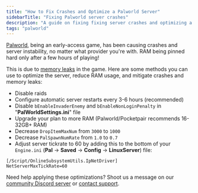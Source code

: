 ```yaml
---
title: "How to Fix Crashes and Optimize a Palworld Server"
sidebarTitle: "Fixing Palworld server crashes"
description: "A guide on fixing fixing server crashes and optimizing a Palworld server."
tags: "palworld"
---
```


[Palworld](https://www.pocketpair.jp/palworld), being an early-access game, has been causing crashes and server instability, no matter what provider you're with. RAM being pinned hard only after a few hours of playing!

This is due to [memory leaks](https://www.reddit.com/r/explainlikeimfive/comments/6o4hj6/eli5_what_is_memory_leak_and_what_does_it_affect/) in the game. Here are some methods you can use to optimize the server, reduce RAM usage, and mitigate crashes and memory leaks:

- Disable raids
- Configure automatic server restarts every 3-6 hours (recommended)
- Disable `bEnableInvaderEnemy` and `bEnableNonLoginPenalty` in "**PalWorldSettings.ini**" file
- Upgrade your plan to more RAM (Palworld/Pocketpair recommends 16-32GB+ RAM)
- Decrease `DropItemMaxNum` from `3000` to `1000`
- Decrease `PalSpawnNumRate` from `1.0` to `0.7`
- Adjust server tickrate to 60 by adding this to the bottom of your `Engine.ini` (**Pal** -> **Saved** -> **Config** -> **LinuxServer**) file:
```
[/Script/OnlineSubsystemUtils.IpNetDriver]
NetServerMaxTickRate=60
```
Need help applying these optimizations? Shoot us a message on our
[community Discord server](https://berrybyte.net/discord) or [contact support](https://berrybyte.net/support).